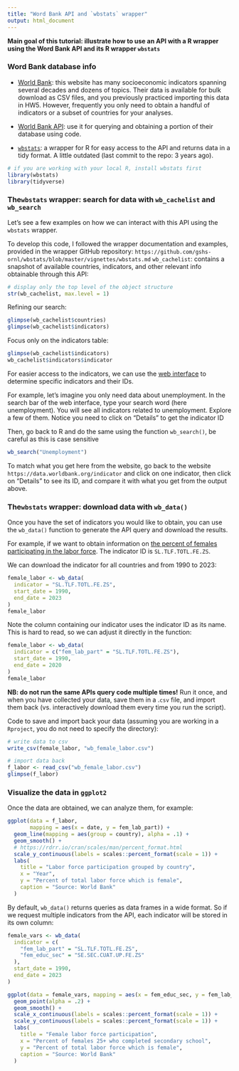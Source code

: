 ```yaml
---
title: "Word Bank API and `wbstats` wrapper"
output: html_document
---
```


**Main goal of this tutorial: illustrate how to use an API with a R wrapper using the Word Bank API and its R wrapper `wbstats`** 


### Word Bank database info

* [World Bank](https://www.worldbank.org/): this website has many socioeconomic indicators spanning several decades and dozens of topics. Their data is available for bulk download as CSV files, and you previously practiced importing this data in HW5. However, frequently you only need to obtain a handful of indicators or a subset of countries for your analyses.

* [World Bank API](https://datahelpdesk.worldbank.org/knowledgebase/topics/125589): use it for querying and obtaining a portion of their database using code. 

* [`wbstats`](https://github.com/gshs-ornl/wbstats): a wrapper for R for easy access to the API and returns data in a tidy format. A little outdated (last commit to the repo: 3 years ago).

```r
# if you are working with your local R, install wbstats first
library(wbstats)
library(tidyverse)
```


### The`wbstats` wrapper: search for data with `wb_cachelist` and `wb_search`

Let's see a few examples on how we can interact with this API using the `wbstats` wrapper. 

To develop this code, I followed the wrapper documentation and examples, provided in the wrapper GitHub repository: `https://github.com/gshs-ornl/wbstats/blob/master/vignettes/wbstats.md`
`wb_cachelist`: contains a snapshot of available countries, indicators, and other relevant info obtainable through this API:

```r
# display only the top level of the object structure
str(wb_cachelist, max.level = 1)
```

Refining our search:

```r
glimpse(wb_cachelist$countries)
glimpse(wb_cachelist$indicators)
```
Focus only on the indicators table:

```r
glimpse(wb_cachelist$indicators)
wb_cachelist$indicators$indicator
```

For easier access to the indicators, we can use the [web interface](https://data.worldbank.org/indicator) to determine specific indicators and their IDs. 

For example, let's imagine you only need data about unemployment. In the search bar of the web interface, type your search word (here unemployment). You will see all indicators related to unemployment. Explore a few of them. Notice you need to click on "Details" to get the indicator ID

Then, go back to R and do the same using the function `wb_search()`, be careful as this is case sensitive

```r
wb_search("Unemployment")
```
To match what you get here from the website, go back to the website `https://data.worldbank.org/indicator` and click on one indicator, then click on "Details" to see its ID, and compare it with what you get from the output above.


### The`wbstats` wrapper: download data with `wb_data()`

Once you have the set of indicators you would like to obtain, you can use the `wb_data()` function to generate the API query and download the results.

For example, if we want to obtain information on [the percent of females participating in the labor force](https://data.worldbank.org/indicator/SL.TLF.TOTL.FE.ZS?view=chart). The indicator ID is `SL.TLF.TOTL.FE.ZS`. 

We can download the indicator for all countries and from 1990 to 2023:

```r
female_labor <- wb_data(
  indicator = "SL.TLF.TOTL.FE.ZS",
  start_date = 1990,
  end_date = 2023
)
female_labor
```

Note the column containing our indicator uses the indicator ID as its name. This is hard to read, so we can adjust it directly in the function:

```r
female_labor <- wb_data(
  indicator = c("fem_lab_part" = "SL.TLF.TOTL.FE.ZS"),
  start_date = 1990,
  end_date = 2020
)
female_labor
```

**NB: do not run the same APIs query code multiple times!** Run it once, and when you have collected your data, save them in a .`csv` file, and import them back (vs. interactively download them every time you run the script). 

Code to save and import back your data (assuming you are working in a `Rproject`, you do not need to specify the directory): 

```r
# write data to csv
write_csv(female_labor, "wb_female_labor.csv")
```

```r
# import data back
f_labor <- read_csv("wb_female_labor.csv")
glimpse(f_labor)
```


### Visualize the data in `ggplot2`

Once the data are obtained, we can analyze them, for example:

```r

ggplot(data = f_labor,
       mapping = aes(x = date, y = fem_lab_part)) +
  geom_line(mapping = aes(group = country), alpha = .1) +
  geom_smooth() +
  # https://rdrr.io/cran/scales/man/percent_format.html
  scale_y_continuous(labels = scales::percent_format(scale = 1)) +
  labs(
    title = "Labor force participation grouped by country",
    x = "Year",
    y = "Percent of total labor force which is female",
    caption = "Source: World Bank"
  )
```

By default, `wb_data()` returns queries as data frames in a wide format. So if we request multiple indicators from the API, each indicator will be stored in its own column:

```r
female_vars <- wb_data(
  indicator = c(
    "fem_lab_part" = "SL.TLF.TOTL.FE.ZS",
    "fem_educ_sec" = "SE.SEC.CUAT.UP.FE.ZS"
  ),
  start_date = 1990,
  end_date = 2023
)
```

```r
ggplot(data = female_vars, mapping = aes(x = fem_educ_sec, y = fem_lab_part)) +
  geom_point(alpha = .2) +
  geom_smooth() +
  scale_x_continuous(labels = scales::percent_format(scale = 1)) +
  scale_y_continuous(labels = scales::percent_format(scale = 1)) +
  labs(
    title = "Female labor force participation",
    x = "Percent of females 25+ who completed secondary school",
    y = "Percent of total labor force which is female",
    caption = "Source: World Bank"
  )
```